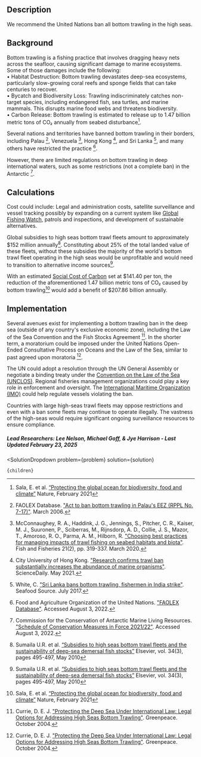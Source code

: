

## Description
We recommend the United Nations ban all bottom trawling in the high seas.

## Background 
Bottom trawling is a fishing practice that involves dragging heavy nets across the seafloor, causing significant damage to marine ecosystems. Some of those damages include the following:  
•	Habitat Destruction: Bottom trawling devastates deep-sea ecosystems, particularly slow-growing coral reefs and sponge fields that can take centuries to recover.  
•	Bycatch and Biodiversity Loss: Trawling indiscriminately catches non-target species, including endangered fish, sea turtles, and marine mammals. This disrupts marine food webs and threatens biodiversity.  
•	Carbon Release: Bottom trawling is estimated to release up to 1.47 billion metric tons of CO₂ annually from seabed disturbance[^"2"].

Several nations and territories have banned bottom trawling in their borders, including Palau [^"8"], Venezuela [^"22"], Hong Kong [^"1"], and Sri Lanka [^"36"], and many others have restricted the practice [^"10"]. 

However, there are limited regulations on bottom trawling in deep international waters, such as some restrictions (not a complete ban) in the Antarctic [^"3"].

## Calculations
Cost could include: Legal and administration costs, satellite surveillance and vessel tracking possibly by expanding on a current system like [Global Fishing Watch]( https://globalfishingwatch.org/), patrols and inspections, and development of sustainable alternatives.

Global subsidies to high seas bottom trawl fleets amount to approximately $152 million annually[^"5"]. Constituting about 25% of the total landed value of these fleets, without these subsidies the majority of the world's bottom trawl fleet operating in the high seas would be unprofitable and would need to transition to alternative income sources[^"5"].

With an estimated [Social Cost of Carbon]( https://www.urbancruiseship.org/energy/energy_socioeconomics/carbon_pricing_e) set at $141.40 per ton, the reduction of the aforementioned 1.47 billion metric tons of CO₂ caused by bottom trawling[^"2"] would add a benefit of $207.86 billion annually.

## Implementation
Several avenues exist for implementing a bottom trawling ban in the deep sea (outside of any country's exclusive economic zone), including the Law of the Sea Convention and the Fish Stocks Agreement [^"4"]. In the shorter term, a moratorium could be imposed under the United Nations Open-Ended Consultative Process on Oceans and the Law of the Sea, similar to past agreed upon moratoria [^"4"].

The UN could adopt a resolution through the UN General Assembly or negotiate a binding treaty under the [Convention on the Law of the Sea (UNCLOS)]( https://www.imo.org/en/ourwork/legal/pages/unitednationsconventiononthelawofthesea.aspx#:~:text=The%20United%20Nations%20Convention%20on,the%20oceans%20and%20their%20resources.). Regional fisheries management organizations could play a key role in enforcement and oversight. The [International Maritime Organization (IMO)]( https://www.imo.org/) could help regulate vessels violating the ban.

Countries with large high-seas trawl fleets may oppose restrictions and even with a ban some fleets may continue to operate illegally. The vastness of the high-seas would require significant ongoing surveillance resources to ensure compliance.

##### Lead Researchers: Lee Nelson, Michael Goff, & Jye Harrison - Last Updated February 23, 2025

[^"1"]: City University of Hong Kong. ["Research confirms trawl ban substantially increases the abundance of marine organisms"](https://www.sciencedaily.com/releases/2021/05/210505130538.htm). ScienceDaily. May 2021.

[^"3"]: Commission for the Conservation of Antarctic Marine Living Resources. ["Schedule of Conservation Measures in Force 2021/22"](https://www.ccamlr.org/en/document/conservation-and-management/schedule-conservation-measures-force-2021/22). Accessed August 3, 2022.

[^"4"]: Currie, D. E. J. ["Protecting the Deep Sea Under International Law: Legal Options for Addressing High Seas Bottom Trawling"](https://www.savethehighseas.org/publicdocs/duncan_final.pdf). Greenpeace. October 2004.

[^"8"]: FAOLEX Database. ["Act to ban bottom trawling in Palau's EEZ (RPPL No. 7-17)"](https://www.fao.org/faolex/results/details/en/c/LEX-FAOC147782/). March 2006.

[^"10"]: Food and Agriculture Organization of the United Nations. ["FAOLEX Database"](https://www.fao.org/faolex/en/). Accessed August 3, 2022.

[^"22"]: McConnaughey, R. A., Haddink, J. G., Jennings, S., Pitcher, C. R., Kaiser, M. J., Suuronen, P., Sciberras, M., Rijnsdorp, A. D., Collie, J. S., Mazor, T., Amoroso, R. O., Parma, A. M., Hilborn, R. ["Choosing best practices for managing impacts of trawl fishing on seabed habitats and biota"](https://onlinelibrary.wiley.com/doi/full/10.1111/faf.12431). Fish and Fisheries 21(2), pp. 319-337. March 2020.

[^"36"]: White, C. ["Sri Lanka bans bottom trawling, fishermen in India strike"](https://www.seafoodsource.com/news/environment-sustainability/sri-lanka-bans-bottom-trawling-fishermen-in-india-strike). Seafood Source. July 2017.

[^"2"]: Sala, E. et al. [“Protecting the global ocean for biodiversity, food and climate”]( https://doi.org/10.1038/s41586-021-03371-z) Nature, February 2021

[^"5"]: Sumaila U.R. et al. [“Subsidies to high seas bottom trawl fleets and the sustainability of deep-sea demersal fish stocks”]( https://ideas.repec.org/a/eee/marpol/v34y2010i3p495-497.html) Elsevier, vol. 34(3), pages 495-497, May 2010


  <SolutionDropdown 
    problem={problem} 
    solution={solution}
  >
    {children}
  </SolutionDropdown>